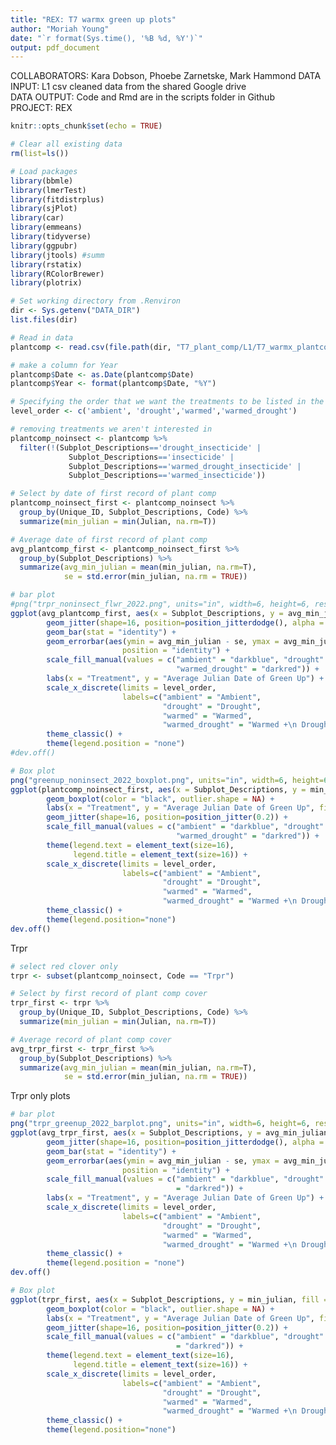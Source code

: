 ```yaml
---
title: "REX: T7 warmx green up plots"
author: "Moriah Young"
date: "`r format(Sys.time(), '%B %d, %Y')`"
output: pdf_document
---
```


COLLABORATORS: Kara Dobson, Phoebe Zarnetske, Mark Hammond
DATA INPUT:  L1 csv cleaned data from the shared Google drive  
DATA OUTPUT: Code and Rmd are in the scripts folder in Github  
PROJECT: REX  

```r
knitr::opts_chunk$set(echo = TRUE)
```

```r
# Clear all existing data
rm(list=ls())

# Load packages
library(bbmle)
library(lmerTest)
library(fitdistrplus)
library(sjPlot)
library(car)
library(emmeans)
library(tidyverse)
library(ggpubr)
library(jtools) #summ 
library(rstatix)
library(RColorBrewer)
library(plotrix)

# Set working directory from .Renviron
dir <- Sys.getenv("DATA_DIR")
list.files(dir)

# Read in data
plantcomp <- read.csv(file.path(dir, "T7_plant_comp/L1/T7_warmx_plantcomp_L1.csv"))

# make a column for Year
plantcomp$Date <- as.Date(plantcomp$Date)
plantcomp$Year <- format(plantcomp$Date, "%Y")

# Specifying the order that we want the treatments to be listed in the figures on the x-axis
level_order <- c('ambient', 'drought','warmed','warmed_drought')

# removing treatments we aren't interested in
plantcomp_noinsect <- plantcomp %>%
  filter(!(Subplot_Descriptions=='drought_insecticide' |
             Subplot_Descriptions=='insecticide' |
             Subplot_Descriptions=='warmed_drought_insecticide' |
             Subplot_Descriptions=='warmed_insecticide'))
```

```r
# Select by date of first record of plant comp
plantcomp_noinsect_first <- plantcomp_noinsect %>%
  group_by(Unique_ID, Subplot_Descriptions, Code) %>%
  summarize(min_julian = min(Julian, na.rm=T))

# Average date of first record of plant comp
avg_plantcomp_first <- plantcomp_noinsect_first %>%
  group_by(Subplot_Descriptions) %>%
  summarize(avg_min_julian = mean(min_julian, na.rm=T),
            se = std.error(min_julian, na.rm = TRUE))
```

```r
# bar plot
#png("trpr_noninsect_flwr_2022.png", units="in", width=6, height=6, res=300)
ggplot(avg_plantcomp_first, aes(x = Subplot_Descriptions, y = avg_min_julian, fill = Subplot_Descriptions)) +
        geom_jitter(shape=16, position=position_jitterdodge(), alpha = 0.6, aes(colour = Subplot_Descriptions)) +
        geom_bar(stat = "identity") +
        geom_errorbar(aes(ymin = avg_min_julian - se, ymax = avg_min_julian + se), width = 0.2,
                         position = "identity") +
        scale_fill_manual(values = c("ambient" = "darkblue", "drought" = "gray58", "warmed" = "red2", 
                                     "warmed_drought" = "darkred")) +
        labs(x = "Treatment", y = "Average Julian Date of Green Up") +
        scale_x_discrete(limits = level_order, 
                         labels=c("ambient" = "Ambient",
                                  "drought" = "Drought",
                                  "warmed" = "Warmed",
                                  "warmed_drought" = "Warmed +\n Drought")) +
        theme_classic() +
        theme(legend.position = "none")
#dev.off()

# Box plot
png("greenup_noninsect_2022_boxplot.png", units="in", width=6, height=6, res=300)
ggplot(plantcomp_noinsect_first, aes(x = Subplot_Descriptions, y = min_julian, fill = Subplot_Descriptions)) +
        geom_boxplot(color = "black", outlier.shape = NA) +
        labs(x = "Treatment", y = "Average Julian Date of Green Up", fill = "Subplot_Descriptions") +
        geom_jitter(shape=16, position=position_jitter(0.2)) +
        scale_fill_manual(values = c("ambient" = "darkblue", "drought" = "gray58", "warmed" = "red2", 
                                     "warmed_drought" = "darkred")) +
        theme(legend.text = element_text(size=16),
              legend.title = element_text(size=16)) +
        scale_x_discrete(limits = level_order,
                         labels=c("ambient" = "Ambient",
                                  "drought" = "Drought",
                                  "warmed" = "Warmed",
                                  "warmed_drought" = "Warmed +\n Drought")) +
        theme_classic() +
        theme(legend.position="none")
dev.off()
```

Trpr
```r
# select red clover only
trpr <- subset(plantcomp_noinsect, Code == "Trpr")

# Select by first record of plant comp cover
trpr_first <- trpr %>%
  group_by(Unique_ID, Subplot_Descriptions, Code) %>%
  summarize(min_julian = min(Julian, na.rm=T))

# Average record of plant comp cover
avg_trpr_first <- trpr_first %>%
  group_by(Subplot_Descriptions) %>%
  summarize(avg_min_julian = mean(min_julian, na.rm=T),
            se = std.error(min_julian, na.rm = TRUE))
```

Trpr only plots
```r
# bar plot
png("trpr_greenup_2022_barplot.png", units="in", width=6, height=6, res=300)
ggplot(avg_trpr_first, aes(x = Subplot_Descriptions, y = avg_min_julian, fill = Subplot_Descriptions)) +
        geom_jitter(shape=16, position=position_jitterdodge(), alpha = 0.6, aes(colour = Subplot_Descriptions)) +
        geom_bar(stat = "identity") +
        geom_errorbar(aes(ymin = avg_min_julian - se, ymax = avg_min_julian + se), width = 0.2,
                         position = "identity") +
        scale_fill_manual(values = c("ambient" = "darkblue", "drought" = "gray58", "warmed" = "red2", "warmed_drought"
                                     = "darkred")) +
        labs(x = "Treatment", y = "Average Julian Date of Green Up") +
        scale_x_discrete(limits = level_order, 
                         labels=c("ambient" = "Ambient",
                                  "drought" = "Drought",
                                  "warmed" = "Warmed",
                                  "warmed_drought" = "Warmed +\n Drought")) +
        theme_classic() +
        theme(legend.position = "none")
dev.off()

# Box plot
ggplot(trpr_first, aes(x = Subplot_Descriptions, y = min_julian, fill = Subplot_Descriptions)) +
        geom_boxplot(color = "black", outlier.shape = NA) +
        labs(x = "Treatment", y = "Average Julian Date of Green Up", fill = "Subplot_Descriptions") +
        geom_jitter(shape=16, position=position_jitter(0.2)) +
        scale_fill_manual(values = c("ambient" = "darkblue", "drought" = "gray58", "warmed" = "red2", "warmed_drought"
                                     = "darkred")) +
        theme(legend.text = element_text(size=16),
              legend.title = element_text(size=16)) +
        scale_x_discrete(limits = level_order,
                         labels=c("ambient" = "Ambient",
                                  "drought" = "Drought",
                                  "warmed" = "Warmed",
                                  "warmed_drought" = "Warmed +\n Drought")) +
        theme_classic() +
        theme(legend.position="none")
```


